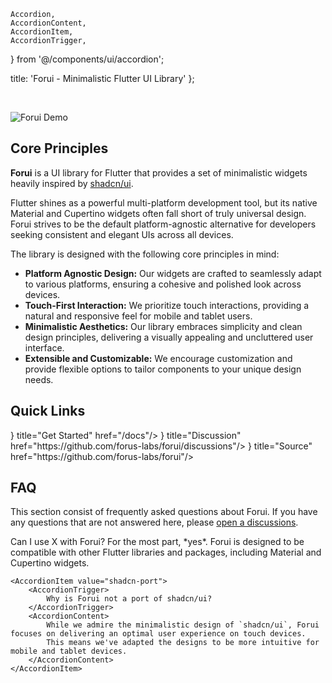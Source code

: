     Accordion,
    AccordionContent,
    AccordionItem,
    AccordionTrigger,
} from '@/components/ui/accordion';

  title: 'Forui - Minimalistic Flutter UI Library'
};

<br />

<Image
    src="/banner-crop-160724.png"
    className="w-full border rounded"
    alt="Forui Demo"
    width={1200}
    height={0}
    quality={100}
    priority
/>


## Core Principles

**Forui** is a UI library for Flutter that provides a set of minimalistic widgets heavily inspired by [shadcn/ui](https://ui.shadcn.com/).


Flutter shines as a powerful multi-platform development tool, but its native Material and Cupertino widgets often fall short of truly universal design.
Forui strives to be the default platform-agnostic alternative for developers seeking consistent and elegant UIs across all devices.

The library is designed with the following core principles in mind:
- **Platform Agnostic Design:** Our widgets are crafted to seamlessly adapt to various platforms, ensuring a cohesive and polished look across devices.
- **Touch-First Interaction:** We prioritize touch interactions, providing a natural and responsive feel for mobile and tablet users.
- **Minimalistic Aesthetics:** Our library embraces simplicity and clean design principles, delivering a visually appealing and uncluttered user interface.
- **Extensible and Customizable:** We encourage customization and provide flexible options to tailor components to your unique design needs.


## Quick Links


<Cards>
    <Cards.Card icon={<Sparkles/>} title="Get Started" href="/docs"/>
    <Cards.Card icon={<MessagesSquare/>} title="Discussion" href="https://github.com/forus-labs/forui/discussions"/>
    <Cards.Card icon={<FolderGit2/>} title="Source" href="https://github.com/forus-labs/forui"/>
</Cards>

## FAQ

This section consist of frequently asked questions about Forui.
If you have any questions that are not answered here, please [open a discussions](https://github.com/forus-labs/forui/discussions).

<Accordion type="multiple" className="mt-4">
    <AccordionItem value="compatibility">
        <AccordionTrigger>
            Can I use X with Forui?
        </AccordionTrigger>
        <AccordionContent>
            For the most part, *yes*.
            Forui is designed to be compatible with other Flutter libraries and packages, including Material and Cupertino widgets.
        </AccordionContent>
    </AccordionItem>

    <AccordionItem value="shadcn-port">
        <AccordionTrigger>
            Why is Forui not a port of shadcn/ui?
        </AccordionTrigger>
        <AccordionContent>
            While we admire the minimalistic design of `shadcn/ui`, Forui focuses on delivering an optimal user experience on touch devices.
            This means we've adapted the designs to be more intuitive for mobile and tablet devices.
        </AccordionContent>
    </AccordionItem>
</Accordion>


